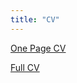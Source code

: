 ```yaml
---
title: "CV"
---
```

<style>
body {
text-align: justify}
</style>

[One Page CV](files/tregeagleCV_2018_09_OnePage.pdf)

[Full CV](files/tregeagleCV_2021_07.pdf)
